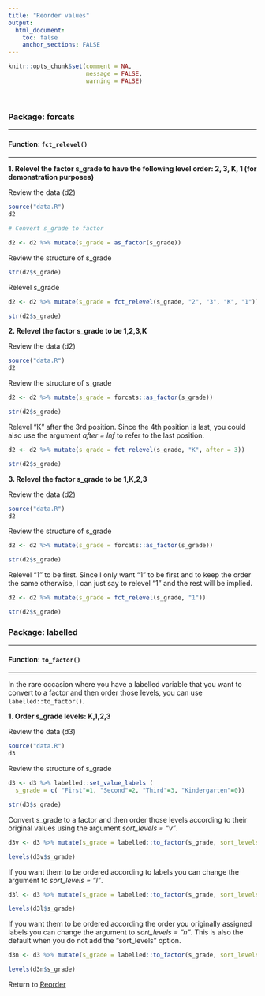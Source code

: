 ```yaml
---
title: "Reorder values"
output: 
  html_document:
    toc: false
    anchor_sections: FALSE
---
```


```r
knitr::opts_chunk$set(comment = NA,
                      message = FALSE,
                      warning = FALSE)
```

<br>

### Package: forcats

---

#### Function: `fct_relevel()`

---

**1\. Relevel the factor s_grade to have the following level order: 2, 3, K, 1 (for demonstration purposes)**

Review the data (d2)

```r

source("data.R")
d2

```

```r

# Convert s_grade to factor

d2 <- d2 %>% mutate(s_grade = as_factor(s_grade))

```


Review the structure of s_grade

```r

str(d2$s_grade)

```

Relevel s_grade

```r

d2 <- d2 %>% mutate(s_grade = fct_relevel(s_grade, "2", "3", "K", "1"))

str(d2$s_grade)

```



**2\. Relevel the factor s_grade to be 1,2,3,K**

Review the data (d2)

```r

source("data.R")
d2

```

Review the structure of s_grade

```r

d2 <- d2 %>% mutate(s_grade = forcats::as_factor(s_grade))

```

```r

str(d2$s_grade)

```

Relevel "K" after the 3rd position. Since the 4th position is last, you could also use the argument *after = Inf* to refer to the last position.

```r

d2 <- d2 %>% mutate(s_grade = fct_relevel(s_grade, "K", after = 3))

str(d2$s_grade)

```


**3\. Relevel the factor s_grade to be 1,K,2,3**

Review the data (d2)

```r

source("data.R")
d2

```

Review the structure of s_grade

```r

d2 <- d2 %>% mutate(s_grade = forcats::as_factor(s_grade))

```

```r

str(d2$s_grade)

```

Relevel "1" to be first. Since I only want "1" to be first and to keep the order the same otherwise, I can just say to relevel "1" and the rest will be implied.

```r

d2 <- d2 %>% mutate(s_grade = fct_relevel(s_grade, "1"))

str(d2$s_grade)

```



### Package: labelled

---

#### Function: `to_factor()`

---

In the rare occasion where you have a labelled variable that you want to convert to a factor and then order those levels, you can use `labelled::to_factor()`.

**1\. Order s_grade levels: K,1,2,3**

Review the data (d3)

```r

source("data.R")
d3

```

Review the structure of s_grade

```r

d3 <- d3 %>% labelled::set_value_labels (
  s_grade = c( "First"=1, "Second"=2, "Third"=3, "Kindergarten"=0))

```


```r

str(d3$s_grade)

```


Convert s_grade to a factor and then order those levels according to their original values using the argument *sort_levels = "v"*.

```r

d3v <- d3 %>% mutate(s_grade = labelled::to_factor(s_grade, sort_levels = "v"))

levels(d3v$s_grade)

```

If you want them to be ordered according to labels you can change the argument to *sort_levels = "l"*. 

```r

d3l <- d3 %>% mutate(s_grade = labelled::to_factor(s_grade, sort_levels = "l"))

levels(d3l$s_grade)

```

If you want them to be ordered according the order you originally assigned labels you can change the argument to *sort_levels = "n"*. This is also the default when you do not add the "sort_levels" option.

```r

d3n <- d3 %>% mutate(s_grade = labelled::to_factor(s_grade, sort_levels = "n"))

levels(d3n$s_grade)

```

Return to [Reorder](https://github.com/Cghlewis/data-wrangling-functions/wiki/Reorder)